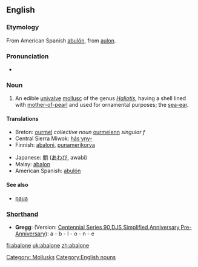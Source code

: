 {{wikisource1911Enc|Abalone}}
==English==
{{wikipedia}}
===Etymology===
From American Spanish [[abulón]], from {{Ohlo.}} [[aulon]].

===Pronunciation===
*{{IPA|/æbəˈləʊni/}}

===Noun===
{{en-noun}}

# {{zoology}} An edible [[univalve]] [[mollusc]] of the genus ''[[Haliotis]]'', having a shell lined with [[mother-of-pearl]] and used for ornamental purposes; the [[sea-ear]].

====Translations====
{{top}}
*Breton: [[ourmel]] ''collective noun'' [[ourmelenn]] ''singular f''
*Central Sierra Miwok: [[hásˑyny-]]
*Finnish: [[abaloni]], [[punamerikorva]]
{{mid}}
*Japanese: [[鮑]] ([[あわび]], awabi)
*Malay: [[abalon]]
*American Spanish: [[abulón]]
{{bottom}}

====See also====
* [[paua]]

===[http://en.wikipedia.org/wiki/Shorthand Shorthand]===
*'''Gregg''': (Version: [http://en.wikipedia.org/wiki/Gregg_Shorthand#Centennial_Gregg_Shorthand Centennial],[http://en.wikipedia.org/wiki/Gregg_Shorthand#Series_90_Gregg_Shorthand Series 90],[http://en.wikipedia.org/wiki/Gregg_Shorthand#Diamond_Jubilee_Gregg_Shorthand  DJS],[http://en.wikipedia.org/wiki/Gregg_Shorthand#Simplified_Gregg_Shorthand Simplified],[http://en.wikipedia.org/wiki/Gregg_Shorthand#Anniversary_Gregg_Shorthand Anniversary],[http://en.wikipedia.org/wiki/Gregg_Shorthand#Pre-Anniversary_Gregg_Shorthand Pre-Anniversary]): a - b - l - o - n - e

[[Category: Mollusks]]
[[Category:English nouns]]

[[fi:abalone]]
[[uk:abalone]]
[[zh:abalone]]